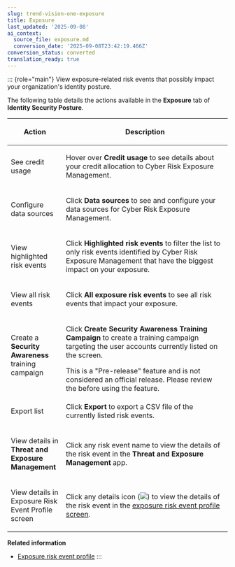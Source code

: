 ```yaml
---
slug: trend-vision-one-exposure
title: Exposure
last_updated: '2025-09-08'
ai_context:
  source_file: exposure.md
  conversion_date: '2025-09-08T23:42:19.466Z'
conversion_status: converted
translation_ready: true
---
```


::: {role="main"}
View exposure-related risk events that possibly impact your organization's identity posture.

The following table details the actions available in the **Exposure** tab of **Identity Security Posture**.

<table>
<colgroup>
<col style="width: 25%" />
<col style="width: 75%" />
</colgroup>
<thead>
<tr>
<th><p>Action</p></th>
<th><p>Description</p></th>
</tr>
</thead>
<tbody>
<tr>
<td><p>See credit usage</p></td>
<td><p>Hover over <strong>Credit usage</strong> to see details about your credit allocation to Cyber Risk Exposure Management.</p></td>
</tr>
<tr>
<td><p>Configure data sources</p></td>
<td><p>Click <strong>Data sources</strong> to see and configure your data sources for Cyber Risk Exposure Management.</p></td>
</tr>
<tr>
<td><p>View highlighted risk events</p></td>
<td><p>Click <strong>Highlighted risk events</strong> to filter the list to only risk events identified by Cyber Risk Exposure Management that have the biggest impact on your exposure.</p></td>
</tr>
<tr>
<td><p>View all risk events</p></td>
<td><p>Click <strong>All exposure risk events</strong> to see all risk events that impact your exposure.</p></td>
</tr>
<tr>
<td><p>Create a <strong>Security Awareness</strong> training campaign</p></td>
<td><p>Click <strong>Create <strong>Security Awareness</strong> Training Campaign</strong> to create a training campaign targeting the user accounts currently listed on the screen.</p>
This is a "Pre-release" feature and is not considered an official release. Please review the before using the feature.</td>
</tr>
<tr>
<td><p>Export list</p></td>
<td><p>Click <strong>Export</strong> to export a CSV file of the currently listed risk events.</p></td>
</tr>
<tr>
<td><p>View details in <strong>Threat and Exposure Management</strong></p></td>
<td><p>Click any risk event name to view the details of the risk event in the <strong>Threat and Exposure Management</strong> app.</p></td>
</tr>
<tr>
<td><p>View details in Exposure Risk Event Profile screen</p></td>
<td><p>Click any details icon (<img src="./images/details_icon=f45ada04-b746-40a7-a5f4-2166c059213c.webp" />) to view the details of the risk event in the <a href="trend-vision-one-exposure-risk-event-profile">exposure risk event profile screen</a>.</p></td>
</tr>
</tbody>
</table>

**Related information**

- [Exposure risk event profile](exposure-risk-event-profile.md "View details about exposure-related risk events to better understand possible impacts and available remediation actions.")
:::
